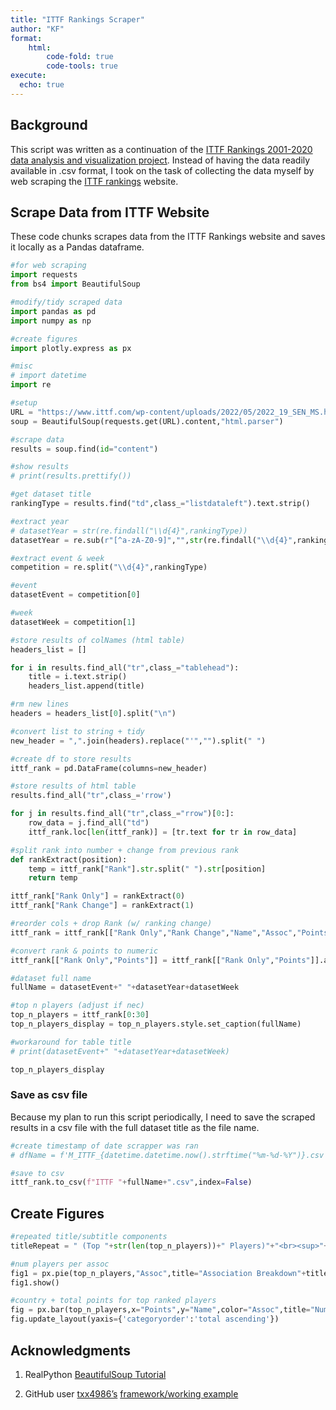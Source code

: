 ```yaml
---
title: "ITTF Rankings Scraper"
author: "KF"
format: 
    html:
        code-fold: true
        code-tools: true
execute: 
  echo: true
---
```


## Background

This script was written as a continuation of the [ITTF Rankings 2001-2020 data analysis and visualization project](https://github.com/kenf1/Kaggle_ITTF). Instead of having the data readily available in .csv format, I took on the task of collecting the data myself by web scraping the [ITTF rankings](https://www.ittf.com/rankings/) website.

## Scrape Data from ITTF Website

These code chunks scrapes data from the ITTF Rankings website and saves it locally as a Pandas dataframe.

```python
#for web scraping
import requests
from bs4 import BeautifulSoup

#modify/tidy scraped data
import pandas as pd
import numpy as np

#create figures
import plotly.express as px

#misc
# import datetime
import re
```

```python
#setup
URL = "https://www.ittf.com/wp-content/uploads/2022/05/2022_19_SEN_MS.html"
soup = BeautifulSoup(requests.get(URL).content,"html.parser")

#scrape data
results = soup.find(id="content")

#show results
# print(results.prettify())
```

```python
#get dataset title
rankingType = results.find("td",class_="listdataleft").text.strip()

#extract year
# datasetYear = str(re.findall("\\d{4}",rankingType))
datasetYear = re.sub(r"[^a-zA-Z0-9]","",str(re.findall("\\d{4}",rankingType)))

#extract event & week
competition = re.split("\\d{4}",rankingType)

#event
datasetEvent = competition[0]

#week
datasetWeek = competition[1]

#store results of colNames (html table)
headers_list = []

for i in results.find_all("tr",class_="tablehead"):
    title = i.text.strip()
    headers_list.append(title)

#rm new lines
headers = headers_list[0].split("\n")

#convert list to string + tidy
new_header = ",".join(headers).replace("'","").split(" ")
```

```python
#create df to store results
ittf_rank = pd.DataFrame(columns=new_header)

#store results of html table
results.find_all("tr",class_='rrow')

for j in results.find_all("tr",class_="rrow")[0:]:
    row_data = j.find_all("td")
    ittf_rank.loc[len(ittf_rank)] = [tr.text for tr in row_data]
```

```python
#split rank into number + change from previous rank
def rankExtract(position):
    temp = ittf_rank["Rank"].str.split(" ").str[position]
    return temp

ittf_rank["Rank Only"] = rankExtract(0)
ittf_rank["Rank Change"] = rankExtract(1)

#reorder cols + drop Rank (w/ ranking change)
ittf_rank = ittf_rank[["Rank Only","Rank Change","Name","Assoc","Points"]]

#convert rank & points to numeric
ittf_rank[["Rank Only","Points"]] = ittf_rank[["Rank Only","Points"]].astype(int)
```

```python
#dataset full name
fullName = datasetEvent+" "+datasetYear+datasetWeek

#top n players (adjust if nec)
top_n_players = ittf_rank[0:30]
top_n_players_display = top_n_players.style.set_caption(fullName)

#workaround for table title
# print(datasetEvent+" "+datasetYear+datasetWeek)

top_n_players_display
```

### Save as csv file

Because my plan to run this script periodically, I need to save the scraped results in a csv file with the full dataset title as the file name.

```python
#create timestamp of date scrapper was ran
# dfName = f'M_ITTF_{datetime.datetime.now().strftime("%m-%d-%Y")}.csv'

#save to csv
ittf_rank.to_csv(f"ITTF "+fullName+".csv",index=False)
```

## Create Figures

```python
#repeated title/subtitle components
titleRepeat = " (Top "+str(len(top_n_players))+" Players)"+"<br><sup>"+fullName+"</sup></br>"

#num players per assoc
fig1 = px.pie(top_n_players,"Assoc",title="Association Breakdown"+titleRepeat)
fig1.show()
```

```python
#country + total points for top ranked players
fig = px.bar(top_n_players,x="Points",y="Name",color="Assoc",title="Number of Points"+titleRepeat)
fig.update_layout(yaxis={'categoryorder':'total ascending'})
```

## Acknowledgments

1. RealPython [BeautifulSoup Tutorial](https://realpython.com/beautiful-soup-web-scraper-python/)

1. GitHub user [txx4986's](https://github.com/txx4986) [framework/working example](https://github.com/txx4986/Web-scraping-ITTF-rankings)